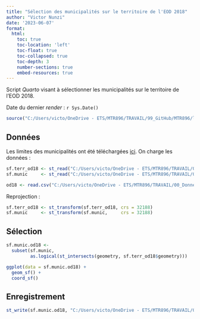 ```yaml
---
title: "Sélection des municipalités sur le territoire de l'EOD 2018"
author: "Victor Nunzi"
date: '2023-06-07'
format: 
  html:
    toc: true
    toc-location: 'left'
    toc-float: true
    toc-collapsed: true
    toc-depth: 3
    number-sections: true
    embed-resources: true
---
```


Script *Quarto* visant à sélectionner les municipalités sur le territoire de l'EOD 2018.

Date du dernier *render* : `r Sys.Date()`

```r
source("C:/Users/victo/OneDrive - ETS/MTR896/TRAVAIL/99_GitHub/MTR896/librairies/librairies.R")
```

## Données

Les limites des municipalités ont été téléchargées [ici](https://www.donneesquebec.ca/recherche/fr/dataset/decoupages-administratifs). On charge les données :

```r
sf.terr_od18 <- st_read("C:/Users/victo/OneDrive - ETS/MTR896/TRAVAIL/00_Donnees/geom/eod/shapefile-limiteOD/TERR_OD2018.shp",             quiet = T)
sf.munic     <- st_read("C:/Users/victo/OneDrive - ETS/MTR896/TRAVAIL/00_Donnees/geom/municipalites/Sda/version_courante/SHP/munic_s.shp", quiet = T)

od18 <- read.csv("C:/Users/victo/OneDrive - ETS/MTR896/TRAVAIL/00_Donnees/od18niv2_plus.csv")
```

Reprojection :

```r
sf.terr_od18 <- st_transform(sf.terr_od18, crs = 32188)
sf.munic     <- st_transform(sf.munic,     crs = 32188)
```

## Sélection

```r
sf.munic.od18 <-
  subset(sf.munic,
         as.logical(st_intersects(geometry, sf.terr_od18$geometry)))
```

```r
ggplot(data = sf.munic.od18) +
  geom_sf() + 
  coord_sf()
```

## Enregistrement

```r
st_write(sf.munic.od18, "C:/Users/victo/OneDrive - ETS/MTR896/TRAVAIL/00_Donnees/geom/municipalites/munic_od18.shp", quiet = T)
```

